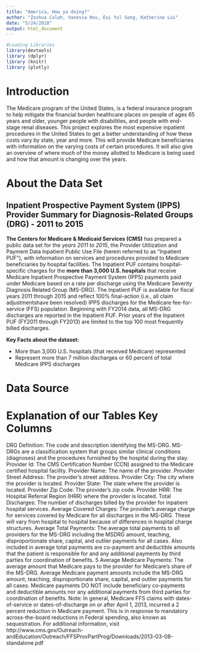 ```yaml
---
title: "America, How ya doing?"
author: "Zoshua Colah, Vanessa Hsu, Eui Yul Song, Katherine Lui"
date: "5/24/2018"
output: html_document
---
```


```r

#Loading Libraries
library(devtools)
library (dplyr)
library (knitr)
library (plotly)
```

# Introduction

The Medicare program of the United States, is a federal insurance program to help mitigate the financial burden healthcare places on people of ages 65 years and older, younger people with disabilities, and people with end-stage renal diseases. This project explores the most expensive inpatient procedures in the United States to get a better understanding of how these costs vary by state, year and more. This will provide Medicare beneficiaries with information on the varying costs of certain procedures. It will also give an overview of where much of the money allotted to Medicare is being used and how that amount is changing over the years.

# About the Data Set

## Inpatient Prospective Payment System (IPPS) Provider Summary for Diagnosis-Related Groups (DRG) - 2011 to 2015

**The Centers for Medicare & Medicaid Services (CMS)** has prepared a public data set for the *years 2011 to 2015*, the Provider Utilization and Payment Data Inpatient Public Use File (herein referred to as “Inpatient PUF”), with information on services and procedures provided to Medicare beneficiaries by hospital facilities. The Inpatient PUF contains hospital-specific charges for the **more than 3,000 U.S. hospitals** that receive Medicare Inpatient Prospective Payment System (IPPS) payments paid under Medicare based on a rate per discharge using the Medicare Severity Diagnosis Related Group (MS-DRG). The Inpatient PUF is available for fiscal years 2011 through 2015 and reflect 100% final-action (i.e., all claim adjustmentshave been resolved) IPPS discharges for the Medicare fee-for-service (FFS) population. Beginning with FY2014 data, all MS-DRG discharges are reported in the Inpatient PUF. Prior years of the Inpatient PUF (FY2011 through FY2013) are limited to the top 100 most frequently billed discharges.

**Key Facts about the dataset:** 

* More than 3,000  U.S. hospitals (that received Medicare) represented 
* Represent more than 7 million discharges or 60 percent of total Medicare IPPS discharges

# Data Source



# Explanation of our Tables Key Columns

DRG Definition: The code and description identifying the MS-DRG. MS-DRGs are a classification system
that groups similar clinical conditions (diagnoses) and the procedures furnished by the hospital during
the stay.
Provider Id: The CMS Certification Number (CCN) assigned to the Medicare certified hospital facility.
Provider Name: The name of the provider.
Provider Street Address: The provider’s street address.
Provider City: The city where the provider is located.
Provider State: The state where the provider is located.
Provider Zip Code: The provider’s zip code.
Provider HRR: The Hospital Referral Region (HRR) where the provider is located.
Total Discharges: The number of discharges billed by the provider for inpatient hospital services.
Average Covered Charges: The provider's average charge for services covered by Medicare for all
discharges in the MS-DRG. These will vary from hospital to hospital because of differences in hospital
charge structures.
Average Total Payments: The average total payments to all providers for the MS-DRG including the MSDRG
amount, teaching, disproportionate share, capital, and outlier payments for all cases. Also included
in average total payments are co-payment and deductible amounts that the patient is responsible for
and any additional payments by third parties for coordination of benefits.
5
Average Medicare Payments: The average amount that Medicare pays to the provider for Medicare's
share of the MS-DRG. Average Medicare payment amounts include the MS-DRG amount,
teaching, disproportionate share, capital, and outlier payments for all cases. Medicare payments DO
NOT include beneficiary co-payments and deductible amounts nor any additional payments from third
parties for coordination of benefits. Note: In general, Medicare FFS claims with dates-of-service or
dates-of-discharge on or after April 1, 2013, incurred a 2 percent reduction in Medicare payment. This is
in response to mandatory across-the-board reductions in Federal spending, also known as
sequestration. For additional information, visit http://www.cms.gov/Outreach-andEducation/Outreach/FFSProvPartProg/Downloads/2013-03-08-standalone.pdf

# 

